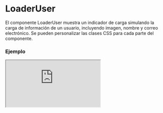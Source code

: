 # LoaderUser

El componente LoaderUser muestra un indicador de carga simulando la carga de información de un usuario, incluyendo imagen, nombre y correo electrónico. Se pueden personalizar las clases CSS para cada parte del componente.


### Ejemplo

<Iframe minHeightIframe="30dvh" src="https://fenextjs-component-storybook.vercel.app/iframe.html?args=&id=loader-user--index&viewMode=story" />

### Importacion

Para importar el componente LoaderUser, se puede hacer desde fenextjs

```tsx copy
import { LoaderUser } from "fenextjs";
```

### Parametros

| Parametro | Tipo | Requerido | Default | Descripcion |
| --------- | ---- | --------- | ------- | ----------- |
| classNameLoaderUser | string | no | '' | Clase CSS para personalizar el contenedor del componente del usuario cargando. |
| classNameLoaderUserImg | string | no | '' | Clase CSS para personalizar la imagen del indicador de carga del usuario. |
| classNameLoaderUserName | string | no | '' | Clase CSS para personalizar el nombre del indicador de carga del usuario. |
| classNameLoaderUserEmail | string | no | '' | Clase CSS para personalizar el correo electrónico del indicador de carga del usuario. |

### Storybook

Para ver el storybook del componente lo puede hacer con este [link](https://fenextjs-component-storybook.vercel.app/?path=/story/loader-user--index)

### Usos

- LoaderUser básico

```tsx copy
<LoaderUser />
```

- LoaderUser con clases personalizadas

```tsx copy
<LoaderUser classNameLoaderUser="custom-user" classNameLoaderUserImg="custom-img" />
```

